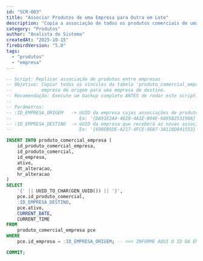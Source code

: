 ```yaml
---
id: "SCR-003"
title: "Associar Produtos de uma Empresa para Outra em Lote"
description: "Copia a associação de todos os produtos comerciais de uma empresa de origem para uma empresa de destino. Útil para replicar catálogos de produtos entre filiais ou empresas do mesmo grupo."
category: "Produtos"
author: "Analista do Sistema"
createdAt: "2025-10-15"
firebirdVersion: "5.0"
tags:
  - "produtos"
  - "empresa"
---
```


```sql
-- Script: Replicar associação de produtos entre empresas
-- Objetivo: Copiar todos os vínculos da tabela 'produto_comercial_empresa' de uma
--           empresa de origem para uma empresa de destino.
-- Recomendação: Execute um backup completo ANTES de rodar este script.
--
-- Parâmetros:
-- :ID_EMPRESA_ORIGEM   -> UUID da empresa cujas associações de produtos serão copiadas.
--                         Ex: '{DA91E2A4-4828-4A1E-B94E-6A95B253198A}'
-- :ID_EMPRESA_DESTINO  -> UUID da empresa que receberá as novas associações de produtos.
--                         Ex: '{690EB5DE-A217-4FCE-9D87-3A118D841553}'

INSERT INTO produto_comercial_empresa (
    id_produto_comercial_empresa,
    id_produto_comercial,
    id_empresa,
    ativo,
    dt_alteracao,
    hr_alteracao
)
SELECT
    '{' || UUID_TO_CHAR(GEN_UUID()) || '}',
    pce.id_produto_comercial,
    :ID_EMPRESA_DESTINO,
    pce.ativo,
    CURRENT_DATE,
    CURRENT_TIME
FROM
    produto_comercial_empresa pce
WHERE
    pce.id_empresa = :ID_EMPRESA_ORIGEM; -- <<< INFORME AQUI O ID DA EMPRESA DE ORIGEM

COMMIT;
```